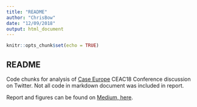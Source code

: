 ```yaml
---
title: "README"
author: "ChrisBow"
date: "12/09/2018"
output: html_document
---
```


```r
knitr::opts_chunk$set(echo = TRUE)
```

## README

Code chunks for analysis of [Case Europe][1] CEAC18 Conference discussion on Twitter. Not all code in markdown document was included in report.

Report and figures can be found on [Medium, here][2].

[1]: https://www.case.org/Public_Policy/Europe.html

[2]: https://medium.com/@chrisBow/reviewing-the-2018-case-europe-conference-on-twitter-885e89a59b22
